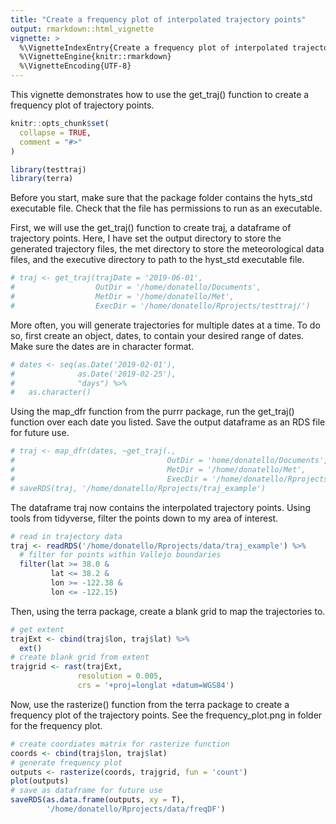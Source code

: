 ```yaml
---
title: "Create a frequency plot of interpolated trajectory points"
output: rmarkdown::html_vignette
vignette: >
  %\VignetteIndexEntry{Create a frequency plot of interpolated trajectory points}
  %\VignetteEngine{knitr::rmarkdown}
  %\VignetteEncoding{UTF-8}
---
```

This vignette demonstrates how to use the get_traj() function to create a frequency plot of trajectory points. 

```r
knitr::opts_chunk$set(
  collapse = TRUE,
  comment = "#>"
)
```

```r
library(testtraj)
library(terra)
```
Before you start, make sure that the package folder contains the hyts_std executable file. Check that the file has permissions to run as an executable. 

First, we will use the get_traj() function to create traj, a dataframe of trajectory points. Here, I have set the output directory to store the generated trajectory files, the met directory to store the meteorological data files, and the executive directory to path to the hyst_std executable file. 
```r
# traj <- get_traj(trajDate = '2019-06-01',
#                  OutDir = '/home/donatello/Documents',
#                  MetDir = '/home/donatello/Met',
#                  ExecDir = '/home/donatello/Rprojects/testtraj/')
```

More often, you will generate trajectories for multiple dates at a time. To do so, first create an object, dates, to contain your desired range of dates. Make sure the dates are in character format. 
```r
# dates <- seq(as.Date('2019-02-01'),
#              as.Date('2019-02-25'),
#              "days") %>%
#   as.character()
```

Using the map_dfr function from the purrr package, run the get_traj() function over each date you listed. Save the output dataframe as an RDS file for future use. 
```r
# traj <- map_dfr(dates, ~get_traj(.,
#                                  OutDir = 'home/donatello/Documents',
#                                  MetDir = '/home/donatello/Met',
#                                  ExecDir = '/home/donatello/Rprojects/testtraj'))
# saveRDS(traj, '/home/donatello/Rprojects/traj_example')
```

The dataframe traj now contains the interpolated trajectory points. Using tools from tidyverse, filter the points down to my area of interest. 
```r
# read in trajectory data
traj <- readRDS('/home/donatello/Rprojects/data/traj_example') %>%
  # filter for points within Vallejo boundaries
  filter(lat >= 38.0 &
         lat <= 38.2 &
         lon >= -122.38 &
         lon <= -122.15)
```

Then, using the terra package, create a blank grid to map the trajectories to. 
```r
# get extent
trajExt <- cbind(traj$lon, traj$lat) %>%
  ext()
# create blank grid from extent
trajgrid <- rast(trajExt, 
               resolution = 0.005, 
               crs = '+proj=longlat +datum=WGS84')
```

Now, use the rasterize() function from the terra package to create a frequency plot of the trajectory points. See the frequency_plot.png in folder for the frequency plot.  
```r
# create coordiates matrix for rasterize function
coords <- cbind(traj$lon, traj$lat)
# generate frequency plot
outputs <- rasterize(coords, trajgrid, fun = 'count')
plot(outputs)
# save as dataframe for future use
saveRDS(as.data.frame(outputs, xy = T),
        '/home/donatello/Rprojects/data/freqDF')
```

